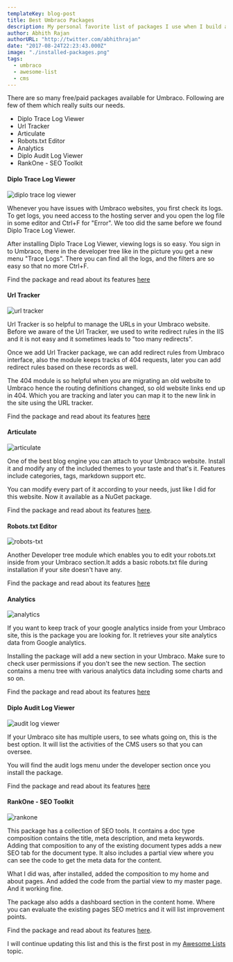 ```yaml
---
templateKey: blog-post
title: Best Umbraco Packages
description: My personal favorite list of packages I use when I build a Umbraco website.
author: Abhith Rajan
authorURL: "http://twitter.com/abhithrajan"
date: "2017-08-24T22:23:43.000Z"
image: "./installed-packages.png"
tags:
  - umbraco
  - awesome-list
  - cms
---
```


There are so many free/paid packages available for Umbraco. Following are few of them which really suits our needs.

- Diplo Trace Log Viewer
- Url Tracker
- Articulate
- Robots.txt Editor
- Analytics
- Diplo Audit Log Viewer
- RankOne - SEO Toolkit

#### Diplo Trace Log Viewer

![diplo trace log viewer](./trace-logs-w.png)

Whenever you have issues with Umbraco websites, you first check its logs. To get logs, you need access to the hosting server and you open the log file in some editor and Ctrl+F for "Error". We too did the same before we found Diplo Trace Log Viewer.

After installing Diplo Trace Log Viewer, viewing logs is so easy. You sign in to Umbraco, there in the developer tree like in the picture you get a new menu "Trace Logs". There you can find all the logs, and the filters are so easy so that no more Ctrl+F.

Find the package and read about its features [here](https://our.umbraco.org/projects/developer-tools/diplo-trace-log-viewer/)

#### Url Tracker

![url tracker](./url-tracker.png)

Url Tracker is so helpful to manage the URLs in your Umbraco website. Before we aware of the Url Tracker, we used to write redirect rules in the IIS and it is not easy and it sometimes leads to "too many redirects".

Once we add Url Tracker package, we can add redirect rules from Umbraco interface, also the module keeps tracks of 404 requests, later you can add redirect rules based on these records as well.

The 404 module is so helpful when you are migrating an old website to Umbraco hence the routing definitions changed, so old website links end up in 404. Which you are tracking and later you can map it to the new link in the site using the URL tracker.

Find the package and read about its features [here](https://our.umbraco.org/projects/developer-tools/301-url-tracker/)

#### Articulate

![articulate](./articulate.png)

One of the best blog engine you can attach to your Umbraco website. Install it and modify any of the included themes to your taste and that's it. Features include categories, tags, markdown support etc.

You can modify every part of it according to your needs, just like I did for this website. Now it available as a NuGet package.

Find the package and read about its features [here](https://our.umbraco.org/projects/starter-kits/articulate/).

#### Robots.txt Editor

![robots-txt](./robots-txt.png)

Another Developer tree module which enables you to edit your robots.txt inside from your Umbraco section.It adds a basic robots.txt file during installation if your site doesn't have any.

Find the package and read about its features [here](https://our.umbraco.org/projects/developer-tools/robotstxt-editor)

#### Analytics

![analytics](./analytics.png)

If you want to keep track of your google analytics inside from your Umbraco site, this is the package you are looking for. It retrieves your site analytics data from Google analytics.

Installing the package will add a new section in your Umbraco. Make sure to check user permissions if you don't see the new section. The section contains a menu tree with various analytics data including some charts and so on.

Find the package and read about its features [here](https://our.umbraco.org/projects/backoffice-extensions/analytics/)

#### Diplo Audit Log Viewer

![audit log viewer](./audit-log-viewer-2.png)

If your Umbraco site has multiple users, to see whats going on, this is the best option. It will list the activities of the CMS users so that you can oversee.

You will find the audit logs menu under the developer section once you install the package.

Find the package and read about its features [here](https://our.umbraco.org/projects/developer-tools/diplo-audit-log-viewer/)

#### RankOne - SEO Toolkit

![rankone](./Rankone.png)

This package has a collection of SEO tools. It contains a doc type composition contains the title, meta description, and meta keywords. Adding that composition to any of the existing document types adds a new SEO tab for the document type. It also includes a partial view where you can see the code to get the meta data for the content.

What I did was, after installed, added the composition to my home and about pages. And added the code from the partial view to my master page. And it working fine.

The package also adds a dashboard section in the content home. Where you can evaluate the existing pages SEO metrics and it will list improvement points.

Find the package and read about its features [here](https://our.umbraco.org/projects/backoffice-extensions/rankone-seo-toolkit/https://our.umbraco.org/projects/backoffice-extensions/rankone-seo-toolkit/).

I will continue updating this list and this is the first post in my [Awesome Lists](/topics/awesome-list) topic.
